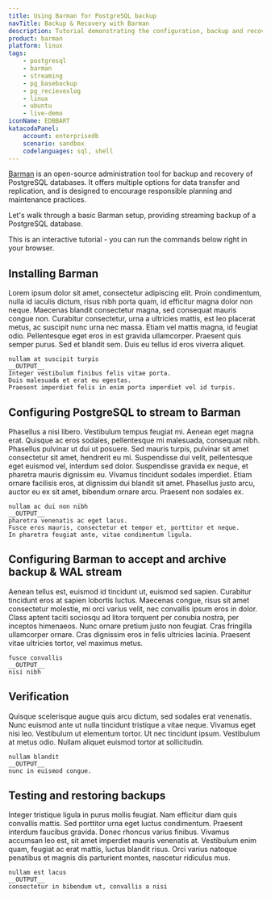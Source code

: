```yaml
---
title: Using Barman for PostgreSQL backup
navTitle: Backup & Recovery with Barman
description: Tutorial demonstrating the configuration, backup and recovery of a PostgreSQL database using Barman with streaming replication
product: barman
platform: linux
tags:
    - postgresql
    - barman
    - streaming
    - pg_basebackup
    - pg_recievexlog
    - linux
    - ubuntu
    - live-demo
iconName: EDBBART
katacodaPanel:
    account: enterprisedb
    scenario: sandbox
    codelanguages: sql, shell
---
```


[Barman](/barman) is an open-source administration tool for backup and recovery of PostgreSQL databases. It offers multiple options for data transfer and replication, and is designed to encourage responsible planning and maintenance practices. 

Let's walk through a basic Barman setup, providing streaming backup of a PostgreSQL database.

This is an interactive tutorial - you can run the commands below right in your browser.

<KatacodaPanel />

## Installing Barman

Lorem ipsum dolor sit amet, consectetur adipiscing elit. Proin condimentum, nulla id iaculis dictum, risus nibh porta quam, id efficitur magna dolor non neque. Maecenas blandit consectetur magna, sed consequat mauris congue non. Curabitur consectetur, urna a ultricies mattis, est leo placerat metus, ac suscipit nunc urna nec massa. Etiam vel mattis magna, id feugiat odio. Pellentesque eget eros in est gravida ullamcorper. Praesent quis semper purus. Sed et blandit sem. Duis eu tellus id eros viverra aliquet.

```shell
nullam at suscipit turpis
__OUTPUT__
Integer vestibulum finibus felis vitae porta.
Duis malesuada et erat eu egestas.
Praesent imperdiet felis in enim porta imperdiet vel id turpis.
```

## Configuring PostgreSQL to stream to Barman

Phasellus a nisi libero. Vestibulum tempus feugiat mi. Aenean eget magna erat. Quisque ac eros sodales, pellentesque mi malesuada, consequat nibh. Phasellus pulvinar ut dui ut posuere. Sed mauris turpis, pulvinar sit amet consectetur sit amet, hendrerit eu mi. Suspendisse dui velit, pellentesque eget euismod vel, interdum sed dolor. Suspendisse gravida ex neque, et pharetra mauris dignissim eu. Vivamus tincidunt sodales imperdiet. Etiam ornare facilisis eros, at dignissim dui blandit sit amet. Phasellus justo arcu, auctor eu ex sit amet, bibendum ornare arcu. Praesent non sodales ex.

```shell
nullam ac dui non nibh
__OUTPUT__
pharetra venenatis ac eget lacus. 
Fusce eros mauris, consectetur et tempor et, porttitor et neque. 
In pharetra feugiat ante, vitae condimentum ligula.
```

## Configuring Barman to accept and archive backup & WAL stream

Aenean tellus est, euismod id tincidunt ut, euismod sed sapien. Curabitur tincidunt eros at sapien lobortis luctus. Maecenas congue, risus sit amet consectetur molestie, mi orci varius velit, nec convallis ipsum eros in dolor. Class aptent taciti sociosqu ad litora torquent per conubia nostra, per inceptos himenaeos. Nunc ornare pretium justo non feugiat. Cras fringilla ullamcorper ornare. Cras dignissim eros in felis ultricies lacinia. Praesent vitae ultricies tortor, vel maximus metus.

```shell
fusce convallis
__OUTPUT__
nisi nibh
```

## Verification

Quisque scelerisque augue quis arcu dictum, sed sodales erat venenatis. Nunc euismod ante ut nulla tincidunt tristique a vitae neque. Vivamus eget nisi leo. Vestibulum ut elementum tortor. Ut nec tincidunt ipsum. Vestibulum at metus odio. Nullam aliquet euismod tortor at sollicitudin.

```shell
nullam blandit
__OUTPUT__
nunc in euismod congue.
```

## Testing and restoring backups

Integer tristique ligula in purus mollis feugiat. Nam efficitur diam quis convallis mattis. Sed porttitor urna eget luctus condimentum. Praesent interdum faucibus gravida. Donec rhoncus varius finibus. Vivamus accumsan leo est, sit amet imperdiet mauris venenatis at. Vestibulum enim quam, feugiat ac erat mattis, luctus blandit risus. Orci varius natoque penatibus et magnis dis parturient montes, nascetur ridiculus mus.

```shell
nullam est lacus
__OUTPUT__
consectetur in bibendum ut, convallis a nisi
```




<TutorialsDirectory />

